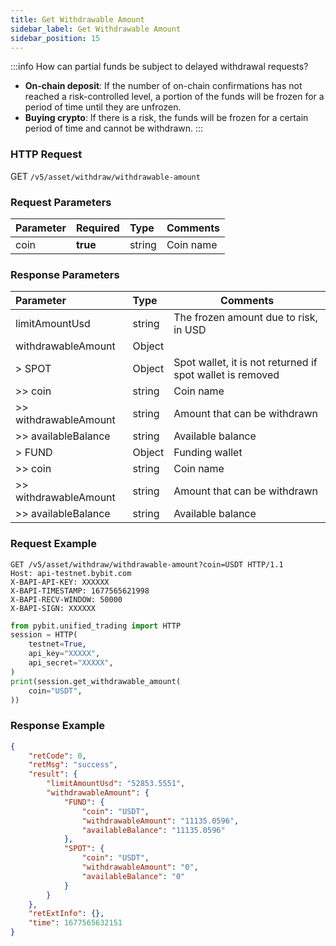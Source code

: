 ```yaml
---
title: Get Withdrawable Amount
sidebar_label: Get Withdrawable Amount
sidebar_position: 15
---
```

:::info
How can partial funds be subject to delayed withdrawal requests?
* **On-chain deposit**: If the number of on-chain confirmations has not reached a risk-controlled level, a portion of the funds will be frozen for a period of time until they are unfrozen.
* **Buying crypto**: If there is a risk, the funds will be frozen for a certain period of time and cannot be withdrawn.
:::

### HTTP Request
GET `/v5/asset/withdraw/withdrawable-amount`

### Request Parameters
| Parameter | Required | Type | Comments|
|:----- |:-------|:-----|------ |
|coin |**true** |string |Coin name|

### Response Parameters
| Parameter | Type | Comments|
|:----- |:-----|----- |
|limitAmountUsd|string |The frozen amount due to risk, in USD |
|withdrawableAmount|Object | |
|> SPOT|Object|Spot wallet, it is not returned if spot wallet is removed |
|>> coin|string |Coin name |
|>> withdrawableAmount|string|Amount that can be withdrawn |
|>> availableBalance|string|Available balance |
|> FUND|Object|Funding wallet |
|>> coin|string |Coin name |
|>> withdrawableAmount|string|Amount that can be withdrawn|
|>> availableBalance|string|Available balance|

### Request Example

<Tabs groupId="programming-languages">
<TabItem value="http" label="HTTP">

```http
GET /v5/asset/withdraw/withdrawable-amount?coin=USDT HTTP/1.1
Host: api-testnet.bybit.com
X-BAPI-API-KEY: XXXXXX
X-BAPI-TIMESTAMP: 1677565621998
X-BAPI-RECV-WINDOW: 50000
X-BAPI-SIGN: XXXXXX
```

</TabItem>
<TabItem value="python" label="Python">

```python
from pybit.unified_trading import HTTP
session = HTTP(
    testnet=True,
    api_key="XXXXX",
    api_secret="XXXXX",
)
print(session.get_withdrawable_amount(
    coin="USDT",
))
```

</TabItem>
</Tabs>

### Response Example

```json
{
    "retCode": 0,
    "retMsg": "success",
    "result": {
        "limitAmountUsd": "52853.5551",
        "withdrawableAmount": {
            "FUND": {
                "coin": "USDT",
                "withdrawableAmount": "11135.0596",
                "availableBalance": "11135.0596"
            },
            "SPOT": {
                "coin": "USDT",
                "withdrawableAmount": "0",
                "availableBalance": "0"
            }
        }
    },
    "retExtInfo": {},
    "time": 1677565632151
}
```
